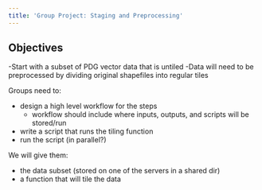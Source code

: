 ```yaml
---
title: 'Group Project: Staging and Preprocessing'
---
```



## Objectives

-Start with a subset of PDG vector data that is untiled
-Data will need to be preprocessed by dividing original shapefiles into regular tiles

Groups need to:

- design a high level workflow for the steps
    - workflow should include where inputs, outputs, and scripts will be stored/run
- write a script that runs the tiling function 
- run the script (in parallel?)

We will give them:

- the data subset (stored on one of the servers in a shared dir)
- a function that will tile the data
